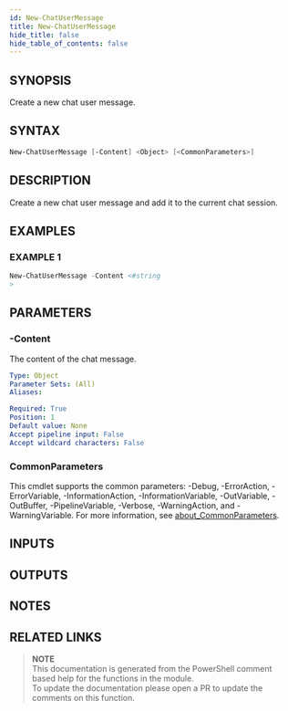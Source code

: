 ```yaml
---
id: New-ChatUserMessage
title: New-ChatUserMessage
hide_title: false
hide_table_of_contents: false
---
```


## SYNOPSIS

Create a new chat user message.

## SYNTAX

```powershell
New-ChatUserMessage [-Content] <Object> [<CommonParameters>]
```

## DESCRIPTION

Create a new chat user message and add it to the current chat session.

## EXAMPLES

### EXAMPLE 1

```powershell
New-ChatUserMessage -Content <#string
>
```

## PARAMETERS

### -Content

The content of the chat message.

```yaml
Type: Object
Parameter Sets: (All)
Aliases:

Required: True
Position: 1
Default value: None
Accept pipeline input: False
Accept wildcard characters: False
```

### CommonParameters

This cmdlet supports the common parameters: -Debug, -ErrorAction, -ErrorVariable, -InformationAction, -InformationVariable, -OutVariable, -OutBuffer, -PipelineVariable, -Verbose, -WarningAction, and -WarningVariable. For more information, see [about_CommonParameters](http://go.microsoft.com/fwlink/?LinkID=113216).

## INPUTS

## OUTPUTS

## NOTES

## RELATED LINKS

> **NOTE**  
> This documentation is generated from the PowerShell comment based help for the functions in the module.  
> To update the documentation please open a PR to update the comments on this function.
